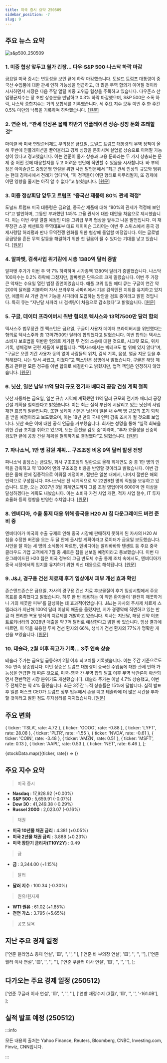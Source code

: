 ```yaml
---
title: 미국 증시 요약 250509
sidebar_position: -7
slug: 9
---
```


## 주요 뉴스 요약

![s&p500_250509](/map/250509.png)

### 1. **미중 협상 앞두고 월가 긴장... 다우·S&P 500·나스닥 하락 마감**

금요일 미국 증시는 변동성을 보인 끝에 하락 마감했습니다. 도널드 트럼프 대통령이 중국산 수입품에 대한 관세 인하 가능성을 언급하고, 더 많은 무역 합의가 이어질 것이라 시사하면서 시장은 다음 주말 열릴 미중 고위급 협상을 주목하고 있습니다. 다우존스 산업평균지수는 장 초반 상승분을 반납하고 0.3% 하락 마감했으며, S&P 500은 소폭 하락, 나스닥 종합지수는 거의 보합세를 기록했습니다. 세 주요 지수 모두 이번 주 한 주간 0.5% 미만의 낙폭을 기록하며 하락했습니다. [[원문]](https://finance.yahoo.com/news/live/stock-market-today-dow-sp-500-nasdaq-end-volatile-week-lower-as-wall-street-braces-for-us-china-talks-200019147.html)

### 2. **연준 바, "관세 인상은 올해 하반기 인플레이션 상승·성장 둔화 초래할 것"**

마이클 바 미국 연방준비제도 부의장은 금요일, 도널드 트럼프 대통령의 무역 정책이 올해 후반에 인플레이션을 끌어올리고 경제 성장을 둔화시켜 실업률 상승으로 이어질 가능성이 있다고 경고했습니다. 이는 연준이 물가 상승과 고용 둔화라는 두 가지 상충되는 문제 중 어떤 것에 대응할지를 두고 어려운 판단에 직면할 수 있음을 시사합니다. 바 부의장은 아이슬란드 중앙은행 연설을 위한 사전 발언문에서 “최근 관세 인상의 규모와 범위는 현대 경제사에서 전례가 없다”며, “이 정책들이 어떤 형태로 마무리될지, 또 경제에 어떤 영향을 줄지는 아직 알 수 없다”고 밝혔습니다. [[원문]](https://www.reuters.com/world/us/feds-barr-tariffs-boost-inflation-slow-growth-later-this-year-2025-05-09/)

### 3. **미중 정상회담 앞두고 트럼프 "중국산 제품에 80% 관세 적정"**

도널드 트럼프 미국 대통령은 금요일, 중국산 제품에 대해 “80%의 관세가 적정해 보인다”고 발언하며, 그동안 부과했던 145% 고율 관세에 대한 대안을 처음으로 제시했습니다. 이는 이번 주말 열릴 예정인 미중 고위급 무역 협상을 앞두고 나온 발언입니다. 미 재무장관 스콧 베센트와 무역대표부 대표 제이미슨 그리어는 이번 주 스위스에서 중국 경제사령탑 허리펑과 만나 무역전쟁 완화를 위한 협상에 돌입할 예정입니다. 이는 글로벌 공급망을 흔든 무역 갈등을 해결하기 위한 첫 걸음이 될 수 있다는 기대를 낳고 있습니다. [[원문]](https://www.reuters.com/world/trump-says-80-tariff-chinese-goods-seems-right-should-open-up-its-market-us-2025-05-09/)

### 4. **알파벳, 검색사업 위기감에 시총 1380억 달러 증발**

알파벳 주가가 이번 주 약 7% 하락하며 시가총액 1380억 달러가 증발했습니다. 나스닥 100지수는 0.2% 하락에 그쳤지만, 알파벳은 단독으로 크게 밀렸습니다. 이번 주 가장 큰 악재는 수요일 열린 법정 증언이었습니다. 애플 고위 임원 에디 큐는 구글이 연간 약 200억 달러를 지불하며 자사 브라우저 사파리에서 기본 검색엔진 지위를 유지하고 있지만, 애플이 AI 기반 검색 기능을 사파리에 도입하는 방안을 검토 중이라고 밝힌 것입니다. 특히 큐는 “지난달 사파리 내 검색량이 처음으로 감소했다”고 밝혔습니다. [[원문]](https://finance.yahoo.com/news/alphabet-shares-138-billion-blow-202310728.html)

### 5. **구글, 데이터 프라이버시 위반 혐의로 텍사스와 13억7500만 달러 합의**

텍사스주 법무장관 켄 팩스턴은 금요일, 구글이 사용자 데이터 프라이버시를 위반했다는 혐의로 텍사스주와 총 13억7500만 달러에 합의했다고 밝혔습니다. 이번 합의는 텍사스 소비자 보호법을 위반한 혐의로 제기된 두 건의 소송에 대한 것으로, 시크릿 모드, 위치 기록, 생체정보 관련 제품이 포함됩니다. “텍사스에서는 빅테크도 법 위에 있지 않다”며, “구글은 오랜 기간 사용자 동의 없이 사람들의 위치, 검색 기록, 음성, 얼굴 지문 등을 추적해왔다. 나는 맞서 싸웠고, 이겼다”고 팩스턴은 성명에서 밝혔습니다. 구글은 해당 제품과 관련한 모든 청구를 이번 합의로 해결한다고 밝혔지만, 법적 책임은 인정하지 않았습니다. [[원문]](https://finance.yahoo.com/news/texas-says-secures-1-38-224921998.html)

### 6. **닛산, 일본 남부 11억 달러 규모 전기차 배터리 공장 건설 계획 철회**

닛산 자동차는 금요일, 일본 규슈 지역에 계획했던 11억 달러 규모의 전기차 배터리 공장 건설 계획을 철회한다고 밝혔습니다. 이는 최근 실적 부진에 시달리고 있는 닛산의 사업 재편 흐름의 일환입니다. 또한 닛케이 신문은 닛산이 일본 내 수백 명 규모의 조기 퇴직을 받을 예정이라고 보도했으며, 이는 18년 만의 국내 인력 감축 조치가 될 것으로 보입니다. 닛산 측은 이에 대한 공식 언급을 거부했습니다. 회사는 성명을 통해 “실적 회복을 위한 긴급 조치를 취하고 있으며, 모든 옵션을 검토 중”이라며, “투자 효율성을 신중히 검토한 끝에 공장 건설 계획을 철회하기로 결정했다”고 밝혔습니다. [[원문]](https://www.reuters.com/en/nissan-abandons-plan-ev-battery-plant-southern-japan-nikkei-reports-2025-05-09/)

### 7. **파나소닉, 1만 명 감원 계획... 구조조정 비용 9억 달러 발생 전망**

파나소닉 홀딩스는 금요일, 회사 구조조정의 일환으로 올해 회계연도 중 총 1만 명의 인력을 감축하고 약 1300억 엔의 구조조정 비용을 반영할 것이라고 밝혔습니다. 이번 감원은 올해 안에 집중적으로 이뤄질 예정이며, 절반은 일본 내에서, 나머지 절반은 해외 인력으로 구성됩니다. 파나소닉은 전 세계적으로 약 22만8천 명의 직원을 보유하고 있습니다. 또한, 오는 2027년 3월 회계연도까지 그룹 조정 영업이익 6000억 엔 이상을 달성하겠다는 계획도 내놨습니다. 이는 소비자 가전 사업 개편, 적자 사업 철수, IT 투자 효율화 등의 영향을 반영한 수치입니다. [[원문]](https://www.reuters.com/markets/asia/panasonic-expects-battery-units-annual-profit-soar-39-2025-05-09/)

### 8. **엔비디아, 수출 통제 대응 위해 중국용 H20 AI 칩 다운그레이드 버전 준비 중**

엔비디아가 미국의 수출 규제로 인해 중국 시장에 판매하지 못하게 된 자사의 H20 AI 칩을 수정한 버전을 오는 두 달 안에 출시할 계획이라고 로이터가 금요일 보도했습니다. 사안을 잘 아는 세 명의 소식통에 따르면, 엔비디아는 알리바바와 텐센트 등 주요 중국 클라우드 기업 고객에게 7월 중 새로운 칩을 선보일 예정이라고 통보했습니다. 이번 다운그레이드된 H20 칩은 미국 정부의 고급 반도체 수출 통제 조치 속에서도, 엔비디아가 중국 시장에서의 입지를 유지하기 위한 최신 대응으로 해석됩니다. [[원문]](https://www.reuters.com/world/china/nvidia-modifies-h20-chip-china-overcome-us-export-controls-sources-say-2025-05-09/)

### 9. **J&J, 경구용 건선 치료제 후기 임상에서 피부 개선 효과 확인**

존슨앤드존슨은 금요일, 자사의 경구용 건선 치료 후보물질이 후기 임상시험에서 주요 목표를 충족했다고 밝혔습니다. 하루 한 번 복용하는 이 약은 환자들이 '완전히 깨끗하거나 거의 깨끗한 피부'를 달성하는 데 효과적이었습니다. J&J는 자사의 주사제 치료제 스텔라라가 지난해 100억 달러 이상의 매출을 올렸지만, 저가 경쟁약에 직면하고 있는 만큼 더 편리한 복용 방식의 치료제를 개발하고 있습니다. 회사는 지난달, 해당 신약 이코트로키너라의 2028년 매출을 약 7억 달러로 예상한다고 밝힌 바 있습니다. 임상 결과에 따르면, 이 약을 복용한 두피 건선 환자의 66%, 생식기 건선 환자의 77%가 명확한 개선을 보였습니다. [[원문]](https://www.reuters.com/business/healthcare-pharmaceuticals/jjs-skin-disease-drug-meets-main-goal-late-stage-study-2025-05-09/)

### 10. **테슬라, 2월 이후 최고가 기록... 3주 연속 상승**

테슬라 주가는 금요일 급등하며 2월 이후 최고치를 기록했습니다. 이는 주간 기준으로도 3주 연속 상승입니다. 이번 상승은 트럼프 대통령이 중국산 수입품에 대한 관세 인하 가능성을 언급한 데 따른 것으로, 미국-영국 간 무역 합의 발표 이후 무역 낙관론이 확산되면서 전반적인 시장 분위기도 개선됐습니다. 테슬라 주가는 이날 4.7% 상승했고, 이번 주 전체로는 약 4% 올랐습니다. 최근 3주간 누적 상승률은 15%에 달합니다. 실적 발표 후 일론 머스크 CEO가 트럼프 정부 업무에서 손을 떼고 테슬라에 더 많은 시간을 투자할 것이라고 밝힌 점도 투자심리를 지지했습니다. [[원문]](https://finance.yahoo.com/news/tesla-stock-jumps-to-highest-levels-since-february-notching-3rd-straight-week-of-gains-200506133.html)

## 주요 변화

  { ticker: 'TSLA', rate: 4.72 },
  { ticker: 'GOOG', rate: -0.88 },
  { ticker: 'LYFT', rate: 28.08 },
  { ticker: 'PLTR', rate: -1.55 },
  { ticker: 'NVDA', rate: -0.61 },
  { ticker: 'COIN', rate: -3.48 },
  { ticker: 'AMZN', rate: 0.51 },
  { ticker: 'MSFT', rate: 0.13 },
  { ticker: 'AAPL', rate: 0.53 },
  { ticker: 'NET', rate: 6.46 },
];

{stockData.map(({ticker, rate}) => <StockCardMini key={ticker} ticker={ticker} rate={rate}></StockCardMini>)}

## 주요 지수 요약

> 미국 증시

- **Nasdaq** : 17,928.92 (+0.00%)
- **S&P 500** : 5,659.91 (-0.07%)
- **Dow 30** : 41,249.38 (-0.29%)
- **Russel 2000** : 2,023.07 (-0.16%)

> 채권

- **미국 10년물 채권 금리** : 4.381 (+0.05%)
- **미국 2년물 채권 금리** : 3.888 (+0.23%)
- **미국 장단기 금리차(T10Y2Y)** : 0.49

> 금

- **금** : 3,344.00 (+1.15%)

> 달러

- **달러 지수** : 100.34 (-0.30%)

> 원유/원자재

- **WTI 원유** : 61.02 (+1.85%)
- **천연 가스** : 3.795 (+5.65%)

> 공포 탐욕

<FearAndGreed fearAndGreedIndex={62} vix={21.9} vixRate={-2.58} />

## 지난 주요 경제 일정

  ['연준 윌리엄스 총재 연설', '🟨', '', '', ''],
  ['연준 바 부의장 연설', '🟨', '', '', ''],
  ['연준 월러 이사 연설', '🟨', '', '', ''],
  ['연준 쿠글러 이사 연설', '🟨', '', '', ''],
];

<EconomicCalendar data={eventsData} />

## 다가오는 주요 경제 일정 (250512)

  ['연준 쿠글러 이사 연설', '🟨', '', '', ''],
  ['연방 재정수지 (3월)', '🟨', '', '', '-161.0B'],
];

<EconomicCalendar data={nextEventsData} />

## 실적 발표 예정 (250512)



<EarningsBoard stocksBMO={stocksBMO} stocksAMC={stocksAMC} />

:::info

모든 내용의 출처는 Yahoo Finance, Reuters, Bloomberg, CNBC, Investing.com, Finviz, CNN입니다.

:::
